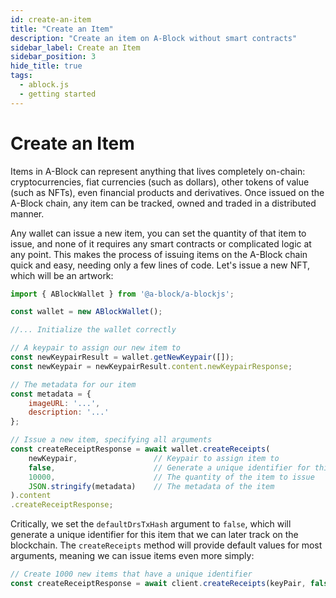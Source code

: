 ```yaml
---
id: create-an-item
title: "Create an Item"
description: "Create an item on A-Block without smart contracts"
sidebar_label: Create an Item
sidebar_position: 3
hide_title: true
tags:
  - ablock.js
  - getting started
---
```


# Create an Item

Items in A-Block can represent anything that lives completely on-chain: cryptocurrencies, fiat currencies (such as dollars), other tokens of value (such as NFTs), even financial products and derivatives. 
Once issued on the A-Block chain, any item can be tracked, owned and traded in a distributed manner.

Any wallet can issue a new item, you can set the quantity of that item to issue, and none of it requires any smart contracts or complicated logic at any point. This makes the process of issuing items on 
the A-Block chain quick and easy, needing only a few lines of code. Let's issue a new NFT, which will be an artwork:

```javascript
import { ABlockWallet } from '@a-block/a-blockjs';

const wallet = new ABlockWallet();

//... Initialize the wallet correctly

// A keypair to assign our new item to
const newKeypairResult = wallet.getNewKeypair([]);
const newKeypair = newKeypairResult.content.newKeypairResponse;

// The metadata for our item
const metadata = {
    imageURL: '...',
    description: '...'
};

// Issue a new item, specifying all arguments
const createReceiptResponse = await wallet.createReceipts(
    newKeypair,                 // Keypair to assign item to
    false,                      // Generate a unique identifier for this item, if set to false
    10000,                      // The quantity of the item to issue
    JSON.stringify(metadata)    // The metadata of the item
).content
.createReceiptResponse;
```

Critically, we set the `defaultDrsTxHash` argument to `false`, which will generate a unique identifier for this item that we can later track on the blockchain. The `createReceipts` method will provide 
default values for most arguments, meaning we can issue items even more simply:

```javascript
// Create 1000 new items that have a unique identifier
const createReceiptResponse = await client.createReceipts(keyPair, false, 1000).content.createReceiptResponse;
```